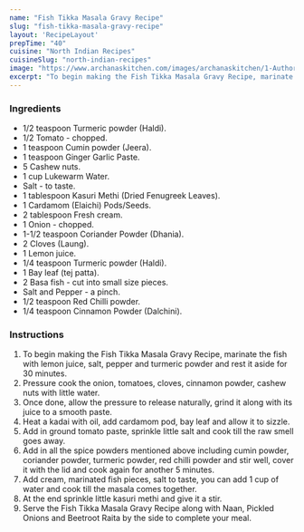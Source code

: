 ---
name: "Fish Tikka Masala Gravy Recipe"
slug: "fish-tikka-masala-gravy-recipe"
layout: 'RecipeLayout'
prepTime: "40"
cuisine: "North Indian Recipes"
cuisineSlug: "north-indian-recipes"
image: "https://www.archanaskitchen.com/images/archanaskitchen/1-Author/sibyl_sunitha/Fish_Tikka_Masala_Gravy_Recipe.jpg"
excerpt: "To begin making the Fish Tikka Masala Gravy Recipe, marinate the fish with lemon juice, salt, pepper and turmeric powder and rest it aside for 30 minutes"
---

### Ingredients

- 1/2 teaspoon Turmeric powder (Haldi).
- 1/2 Tomato - chopped.
- 1 teaspoon Cumin powder (Jeera).
- 1 teaspoon Ginger Garlic Paste.
- 5 Cashew nuts.
- 1 cup Lukewarm Water.
- Salt - to taste.
- 1 tablespoon Kasuri Methi (Dried Fenugreek Leaves).
- 1 Cardamom (Elaichi) Pods/Seeds.
- 2 tablespoon Fresh cream.
- 1 Onion - chopped.
- 1-1/2 teaspoon Coriander Powder (Dhania).
- 2 Cloves (Laung).
- 1 Lemon juice.
- 1/4 teaspoon Turmeric powder (Haldi).
- 1 Bay leaf (tej patta).
- 2 Basa fish - cut into small size pieces.
- Salt and Pepper - a pinch.
- 1/2 teaspoon Red Chilli powder.
- 1/4 teaspoon Cinnamon Powder (Dalchini).

### Instructions

1. To begin making the Fish Tikka Masala Gravy Recipe, marinate the fish with lemon juice, salt, pepper and turmeric powder and rest it aside for 30 minutes.
1. Pressure cook the onion, tomatoes, cloves, cinnamon powder, cashew nuts with little water.
1. Once done, allow the pressure to release naturally, grind it along with its juice to a smooth paste.
1. Heat a kadai with oil, add cardamom pod, bay leaf and allow it to sizzle.
1. Add in ground tomato paste, sprinkle little salt and cook till the raw smell goes away.
1. Add in all the spice powders mentioned above including cumin powder, coriander powder, turmeric powder, red chilli powder and stir well, cover it with the lid and cook again for another 5 minutes.
1. Add cream, marinated fish pieces, salt to taste, you can add 1 cup of water and cook till the masala comes together.
1. At the end sprinkle little kasuri methi and give it a stir.
1. Serve the Fish Tikka Masala Gravy Recipe along with Naan, Pickled Onions and Beetroot Raita by the side to complete your meal.
